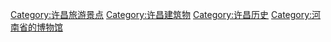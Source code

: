 [[Category:许昌旅游景点|Category:许昌旅游景点]]
[[Category:许昌建筑物|Category:许昌建筑物]]
[[Category:许昌历史|Category:许昌历史]]
[[Category:河南省的博物馆|Category:河南省的博物馆]]